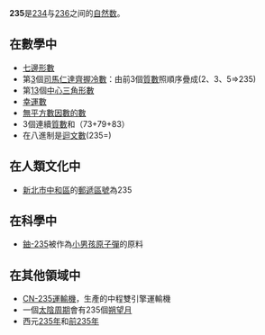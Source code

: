 {{Unreferenced|time=2020-12-02T17:08:42+00:00}}
{{noteTA|G1=Math}}
{{整数
| 质因数分解 = <math>5 \times 47</math>
| 罗马数字 = CCXXXV
}}
'''235'''是[[234|234]]与[[236|236]]之间的[[自然数|自然数]]。

== 在數學中 ==
{{數字性質|use math=yes}}
*[[七邊形數|七邊形數]]
*第[[3|3]]個[[司馬仁達齊握冷數|司馬仁達齊握冷數]]：由前3個[[質數|質數]]照順序疊成(2、3、5⇒235)
*第[[13|13]]個[[中心三角形數|中心三角形數]]
*[[幸運數|幸運數]]
*[[無平方數因數的數|無平方數因數的數]]
*3個連續[[質數|質數]]和（73+79+83）
*在八進制是[[迴文數|迴文數]](235={{進制|8|235|sub=3}})

== 在人類文化中 ==
*[[新北市|新北市]][[中和區|中和區]]的[[郵遞區號|郵遞區號]]為235

== 在科學中 ==
*[[鈾-235|鈾-235]]被作為[[小男孩原子彈|小男孩原子彈]]的原料

== 在其他領域中 ==
*[[CN-235運輸機|CN-235運輸機]]，{{ESP}}生產的中程雙引擎運輸機
*一個[[太陰周期|太陰周期]]會有235個[[朔望月|朔望月]]
*西元[[235年|235年]]和[[前235年|前235年]]